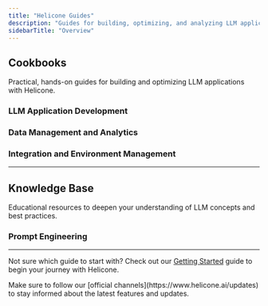 ```yaml
---
title: "Helicone Guides"
description: "Guides for building, optimizing, and analyzing LLM applications with Helicone."
sidebarTitle: "Overview"
---
```


## Cookbooks

Practical, hands-on guides for building and optimizing LLM applications with Helicone.

### LLM Application Development

<CardGroup cols={2} gap="medium">
  <Card
    title="How to Run LLM Prompt Experiments »"
    icon="flask"
    href="/guides/cookbooks/experiments"
    iconType="light"
    horizontal
  />
  <Card
    title="Replaying LLM Sessions »"
    icon="rotate-right"
    href="/guides/cookbooks/replay-session"
    iconType="light"
    horizontal
  />
  <Card
    title="Debugging LLM Applications »"
    icon="bug"
    href="/guides/cookbooks/debugging"
    description="Helicone provides an efficient platform for identifying and rectifying errors in your LLM applications, offering insights into their occurrence."
    horizontal
    iconType="light"
  />
</CardGroup>

### Data Management and Analytics

<CardGroup cols={2} gap="medium">
  <Card
    title="ETL / Data Extraction »"
    icon="database"
    href="/guides/cookbooks/etl"
    description="Extract, transform, and load data from Helicone into your data warehouse using our robust REST API."
    horizontal
    iconType="light"
  />
  <Card
    title="Using Custom Properties to Segment Data »"
    icon="chart-pie"
    href="/guides/cookbooks/segmentation"
    description="Derive powerful insights into costs and user behaviors using custom properties in Helicone. Learn to track environments, user types, and more."
    horizontal
    iconType="light"
  />
  <Card
    title="Labeling Request Data »"
    icon="tags"
    href="/guides/cookbooks/labeling-request-data"
    description="Label your request data to make it easier to search and filter in Helicone. Learn about custom properties, feedback, and scores."
    horizontal
    iconType="light"
  />
  <Card
    title="Getting User Requests »"
    icon="user"
    href="/guides/cookbooks/getting-user-requests"
    description="Use the Request API to retrieve user-specific requests, allowing you to monitor, debug, and track costs for individual users."
    horizontal
    iconType="light"
  />
</CardGroup>

### Integration and Environment Management

<CardGroup cols={2} gap="medium">
  <Card
    title="Environment Tracking »"
    icon="sitemap"
    iconType="light"
    href="/guides/cookbooks/environment-tracking"
    horizontal
  />
  <Card
    title="Integrating Helicone with GitHub Actions »"
    icon="github"
    href="/guides/cookbooks/github-actions"
    description="Automate the monitoring and caching of LLM calls in your CI pipelines with Helicone."
    horizontal
    iconType="light"
  />
</CardGroup>

---

## Knowledge Base

Educational resources to deepen your understanding of LLM concepts and best
practices.

### Prompt Engineering

<CardGroup cols={2} gap="medium">
  <Card
    title="Prompt Engineering Overview »"
    icon="wand-magic-sparkles"
    href="/guides/prompt-engineering/overview"
    description="Learn the basics of prompt engineering and how to craft effective prompts for LLMs."
    horizontal
    iconType="light"
  />
  <Card
    title="Be Specific and Clear »"
    icon="bullseye-arrow"
    href="/guides/prompt-engineering/be-specific-and-clear"
    description="Discover techniques to create clear and specific prompts for better LLM responses."
    horizontal
    iconType="light"
  />
  <Card
    title="Use Structured Formats »"
    icon="table-list"
    href="/guides/prompt-engineering/use-structured-formats"
    description="Learn how to use structured formats in your prompts for more organized and parseable outputs."
    horizontal
    iconType="light"
  />
  <Card
    title="Leverage Role-Playing »"
    icon="user-gear"
    href="/guides/prompt-engineering/leverage-role-playing"
    description="Explore how to use role-playing techniques in your prompts for tailored responses."
    horizontal
    iconType="light"
  />
  <Card
    title="Implement Few-Shot Learning »"
    icon="graduation-cap"
    href="/guides/prompt-engineering/implement-few-shot-learning"
    description="Understand how to use few-shot learning to improve the accuracy of your LLM outputs."
    horizontal
    iconType="light"
  />
  <Card
    title="Use Chain of Thought Prompting »"
    icon="link"
    href="/guides/prompt-engineering/use-chain-of-thought-prompting"
    description="Learn about chain of thought prompting to get more detailed and reasoned responses from LLMs."
    horizontal
    iconType="light"
  />
</CardGroup>

---

<Accordion title="Need Help Choosing a Guide?" type="secondary">
  <p>
    Not sure which guide to start with? Check out our
    <a href="/guides/getting-started">Getting Started</a> guide to begin your journey
    with Helicone.
  </p>
</Accordion>

<Callout title="Stay Updated!" type="warning">
  Make sure to follow our [official channels](https://www.helicone.ai/updates)
  to stay informed about the latest features and updates.
</Callout>
